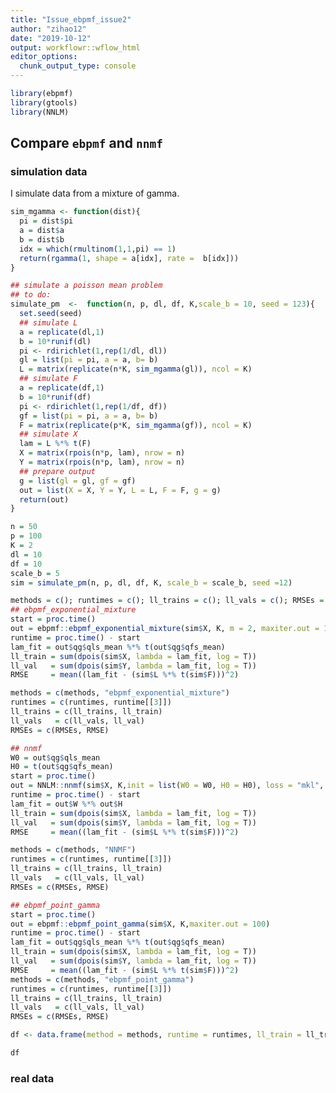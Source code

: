 ```yaml
---
title: "Issue_ebpmf_issue2"
author: "zihao12"
date: "2019-10-12"
output: workflowr::wflow_html
editor_options:
  chunk_output_type: console
---
```


```r
library(ebpmf)
library(gtools)
library(NNLM)
```

## Compare `ebpmf` and `nnmf`

### simulation data
I simulate data from  a mixture of gamma. 
```r
sim_mgamma <- function(dist){
  pi = dist$pi
  a = dist$a
  b = dist$b
  idx = which(rmultinom(1,1,pi) == 1)
  return(rgamma(1, shape = a[idx], rate =  b[idx]))
}

## simulate a poisson mean problem
## to do:
simulate_pm  <-  function(n, p, dl, df, K,scale_b = 10, seed = 123){
  set.seed(seed)
  ## simulate L
  a = replicate(dl,1)
  b = 10*runif(dl)
  pi <- rdirichlet(1,rep(1/dl, dl))
  gl = list(pi = pi, a = a, b= b)
  L = matrix(replicate(n*K, sim_mgamma(gl)), ncol = K)
  ## simulate F
  a = replicate(df,1)
  b = 10*runif(df)
  pi <- rdirichlet(1,rep(1/df, df))
  gf = list(pi = pi, a = a, b= b)
  F = matrix(replicate(p*K, sim_mgamma(gf)), ncol = K)
  ## simulate X
  lam = L %*% t(F)
  X = matrix(rpois(n*p, lam), nrow = n)
  Y = matrix(rpois(n*p, lam), nrow = n)
  ## prepare output
  g = list(gl = gl, gf = gf)
  out = list(X = X, Y = Y, L = L, F = F, g = g)
  return(out)
}

n = 50
p = 100
K = 2
dl = 10
df = 10
scale_b = 5
sim = simulate_pm(n, p, dl, df, K, scale_b = scale_b, seed =12)

```


```r
methods = c(); runtimes = c(); ll_trains = c(); ll_vals = c(); RMSEs = c()
## ebpmf_exponential_mixture
start = proc.time()
out = ebpmf::ebpmf_exponential_mixture(sim$X, K, m = 2, maxiter.out = 100)
runtime = proc.time() - start
lam_fit = out$qg$qls_mean %*% t(out$qg$qfs_mean)
ll_train = sum(dpois(sim$X, lambda = lam_fit, log = T))
ll_val   = sum(dpois(sim$Y, lambda = lam_fit, log = T))
RMSE     = mean((lam_fit - (sim$L %*% t(sim$F)))^2) 

methods = c(methods, "ebpmf_exponential_mixture")
runtimes = c(runtimes, runtime[[3]])
ll_trains = c(ll_trains, ll_train)
ll_vals   = c(ll_vals, ll_val)
RMSEs = c(RMSEs, RMSE)

## nnmf
W0 = out$qg$qls_mean
H0 = t(out$qg$qfs_mean)
start = proc.time()
out = NNLM::nnmf(sim$X, K,init = list(W0 = W0, H0 = H0), loss = "mkl", method = "lee", max.iter = 100, rel.tol = -1)
runtime = proc.time() - start
lam_fit = out$W %*% out$H
ll_train = sum(dpois(sim$X, lambda = lam_fit, log = T))
ll_val   = sum(dpois(sim$Y, lambda = lam_fit, log = T))
RMSE     = mean((lam_fit - (sim$L %*% t(sim$F)))^2) 

methods = c(methods, "NNMF")
runtimes = c(runtimes, runtime[[3]])
ll_trains = c(ll_trains, ll_train)
ll_vals   = c(ll_vals, ll_val)
RMSEs = c(RMSEs, RMSE)

## ebpmf_point_gamma
start = proc.time()
out = ebpmf::ebpmf_point_gamma(sim$X, K,maxiter.out = 100)
runtime = proc.time() - start
lam_fit = out$qg$qls_mean %*% t(out$qg$qfs_mean)
ll_train = sum(dpois(sim$X, lambda = lam_fit, log = T))
ll_val   = sum(dpois(sim$Y, lambda = lam_fit, log = T))
RMSE     = mean((lam_fit - (sim$L %*% t(sim$F)))^2) 
methods = c(methods, "ebpmf_point_gamma")
runtimes = c(runtimes, runtime[[3]])
ll_trains = c(ll_trains, ll_train)
ll_vals   = c(ll_vals, ll_val)
RMSEs = c(RMSEs, RMSE)

df <- data.frame(method = methods, runtime = runtimes, ll_train = ll_trains, ll_val = ll_vals, RMSE = RMSEs)
```

```r
df
```


###  real data











